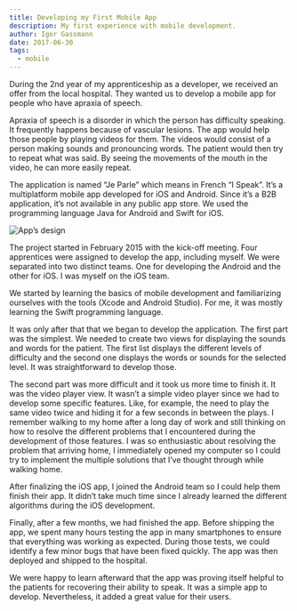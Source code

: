 ```yaml
---
title: Developing my First Mobile App
description: My first experience with mobile development.
author: Igor Gassmann
date: 2017-06-30
tags:
  - mobile
---
```


During the 2nd year of my apprenticeship as a developer, we received an offer from the local
hospital. They wanted us to develop a mobile app for people who have apraxia of speech.

Apraxia of speech is a disorder in which the person has difficulty speaking. It frequently happens
because of vascular lesions. The app would help those people by playing videos for them. The videos
would consist of a person making sounds and pronouncing words. The patient would then try to repeat
what was said. By seeing the movements of the mouth in the video, he can more easily repeat.

The application is named “Je Parle” which means in French “I Speak”. It’s a multiplatform mobile app
developed for iOS and Android. Since it’s a B2B application, it’s not available in any public app
store. We used the programming language Java for Android and Swift for iOS.

<Image src={jeParleDesignImage} alt="App’s design" />

The project started in February 2015 with the kick-off meeting. Four apprentices were assigned to
develop the app, including myself. We were separated into two distinct teams. One for developing the
Android and the other for iOS. I was myself on the iOS team.

We started by learning the basics of mobile development and familiarizing ourselves with the tools
(Xcode and Android Studio). For me, it was mostly learning the Swift programming language.

It was only after that that we began to develop the application. The first part was the simplest. We
needed to create two views for displaying the sounds and words for the patient. The first list
displays the different levels of difficulty and the second one displays the words or sounds for the
selected level. It was straightforward to develop those.

The second part was more difficult and it took us more time to finish it. It was the video player
view. It wasn’t a simple video player since we had to develop some specific features. Like, for
example, the need to play the same video twice and hiding it for a few seconds in between the plays.
I remember walking to my home after a long day of work and still thinking on how to resolve the
different problems that I encountered during the development of those features. I was so
enthusiastic about resolving the problem that arriving home, I immediately opened my computer so I
could try to implement the multiple solutions that I’ve thought through while walking home.

After finalizing the iOS app, I joined the Android team so I could help them finish their app. It
didn’t take much time since I already learned the different algorithms during the iOS development.

Finally, after a few months, we had finished the app. Before shipping the app, we spent many hours
testing the app in many smartphones to ensure that everything was working as expected. During those
tests, we could identify a few minor bugs that have been fixed quickly. The app was then deployed
and shipped to the hospital.

We were happy to learn afterward that the app was proving itself helpful to the patients for
recovering their ability to speak. It was a simple app to develop. Nevertheless, it added a great
value for their users.
